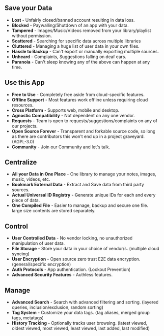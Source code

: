 ## Save your Data

- **Lost** - Unfairly closed/banned account resulting in data loss.
- **Blocked** - Paywalling/Shutdown of an app with your data.
- **Tampered** - Images/Music/Videos removed from your library/playlist without permission.
- **Scattered** - Searching for specific data across multiple libraries
- **Cluttered** - Managing a huge list of user data in your own files.
- **Hassle to Backup** - Can't export or manually exporting multiple sources.
- **Unheard** - Complaints, Suggestions falling on deaf ears.
- **Paranoia** - Can't sleep knowing any of the above can happen at any time.

## Use this App

- **Free to Use** - Completely free aside from cloud-specific features.
- **Offline Support** - Most features work offline unless requiring cloud resources.
- **Cross Platform** - Supports web, mobile and desktop.
- **Agnostic Compatibility** - Not dependent on any one vendor.
- **Requests** - Team is open to requests/suggestions/complaints on any of our projects.
- **Open Source Forever** - Transparent and forkable source code, so long as there are contributors this won't end up in a project graveyard. (AGPL-3.0)
- **Community** - Join our Community and let's talk.

## Centralize

- **All your Data in One Place** - One library to manage your notes, images, music, videos, etc.
- **Bookmark External Data** - Extract and Save data from third party sources.
- **Actual Universal ID Registry** - Generate unique IDs for each and every piece of data.
- **One Compiled File** - Easier to manage, backup and secure one file. large size contents are stored separately.

## Control

- **User Controlled Data** - No vendor locking, no unauthorized manipulation of user data.
- **File Storage** - Store your data in your choice of vendor/s. (multiple cloud syncing)
- **User Encryption** - Open source zero trust E2E data encryption. (general/specific encryption)
- **Auth Protocols** - App authentication. (Lockout Prevention)
- **Advanced Security Features** - Authless features.

## Manage

- **Advanced Search** - Search with advanced filtering and sorting. (layered queries, inclusion/exclusion, random sorting)
- **Tag System** - Customize your data tags. (tag aliases, merged group tags, metatags)
- **History Tracking** - Optionally tracks user browsing. (latest viewed, oldest viewed, most viewed, least viewed, last added, last modified)
